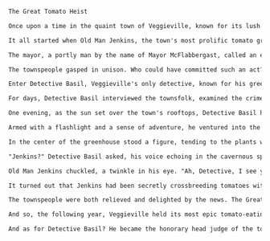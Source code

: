 ```txt  title="compression/static/ws_chat.txt"
The Great Tomato Heist

Once upon a time in the quaint town of Veggieville, known for its lush gardens and eccentric residents, a peculiar event unfolded that would go down in the town's history as the "Great Tomato Heist."

It all started when Old Man Jenkins, the town's most prolific tomato grower, discovered one morning that his entire crop of heirloom tomatoes had vanished overnight. The town was abuzz with the news, as Jenkins' tomatoes were legendary for their size, flavor, and the annual tomato-eating contest they inspired.

The mayor, a portly man by the name of Mayor McFlabbergast, called an emergency town meeting to address the issue. "Folks," he began, his voice echoing through the town square, "We are faced with a crisis of the reddest kind. Our tomatoes, the pride of Veggieville, have been stolen!"

The townspeople gasped in unison. Who could have committed such an act? Suspicion fell on everyone from the mischievous Johnson twins to the reclusive Miss Pickle, who was rumored to have a secret stash of pickle recipes that could use a few juicy tomatoes.

Enter Detective Basil, Veggieville's only detective, known for his green thumb and even greener trench coat. He took the stage with a flourish, a sprig of rosemary behind his ear. "Fear not, dear Veggievillians," he proclaimed. "I shall solve this mystery and restore our town's tomato treasure."

For days, Detective Basil interviewed the townsfolk, examined the crime scene, and even consulted with the local wildlife (after all, maybe a raccoon with a taste for tomatoes was the culprit). But the case remained as elusive as a ghost pepper in a snowstorm.

One evening, as the sun set over the town's rooftops, Detective Basil had an epiphany. He rushed to the town's library, dusting off old tomes and maps. "Ah-ha!" he exclaimed, pointing at a faded map that showed a network of underground tunnels beneath Veggieville.

Armed with a flashlight and a sense of adventure, he ventured into the tunnels, following the faint scent of tomato vines. The tunnels led him to a hidden chamber, where he found a sight that would baffle even the most seasoned of detectives: an entire underground greenhouse filled with tomatoes.

In the center of the greenhouse stood a figure, tending to the plants with loving care. It was none other than Old Man Jenkins himself!

"Jenkins?" Detective Basil asked, his voice echoing in the cavernous space. "What on earth—or rather, under it—is going on here?"

Old Man Jenkins chuckled, a twinkle in his eye. "Ah, Detective, I see you've discovered my secret. You see, I've been developing a new variety of tomato, one that's juicier, more flavorful, and... well, let's just say, it's a bit more 'spirited' than the usual."

It turned out that Jenkins had been secretly crossbreeding tomatoes with a rare type of chili pepper, creating a tomato so potent that it could only be grown in the perfect conditions of the underground greenhouse. The "theft" was actually a clever ruse to protect his crop until it was ready to be unveiled.

The townspeople were both relieved and delighted by the news. The Great Tomato Heist was not a crime but a grand experiment in tomato innovation!

And so, the following year, Veggieville held its most epic tomato-eating contest yet, with the new "Spicy Surprise" tomatoes taking center stage. The event was a hit, and the town's legend grew, with tales of the day the tomatoes were thought to be stolen, only to be found thriving in a secret underground world.

And as for Detective Basil? He became the honorary head judge of the tomato-eating contest, forever remembered as the detective who solved the case that wasn't a case at all.
```